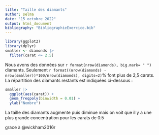 ---
title: "Taille des diamants"
author: selma
date: "15 octobre 2022"
output: html_document
bibliography: "BibliographieExercice.bib"
---

```{r setup, include = FALSE}
library(ggplot2)
library(dplyr)
smaller <- diamonds |> 
  filter(carat <= 2.5)
```

Nous avons des données sur  `r format(nrow(diamonds), big.mark= " ")` diamants. Seulement 
`r format((nrow(diamonds) - nrow(smaller))*100/nrow(diamonds), digits=2)`% font plus de 2,5 carats. La répartition des diamants restants est indiquées ci-dessous :

```{r, echo = FALSE}
smaller |> 
  ggplot(aes(carat)) + 
  geom_freqpoly(binwidth = 0.01) +
  ylab("Nombre")
```

La taille des diamants augmente puis diminue mais on voit que il y a une plus grande concentration pour les carats de 0.5

grace à @wickham2016r

